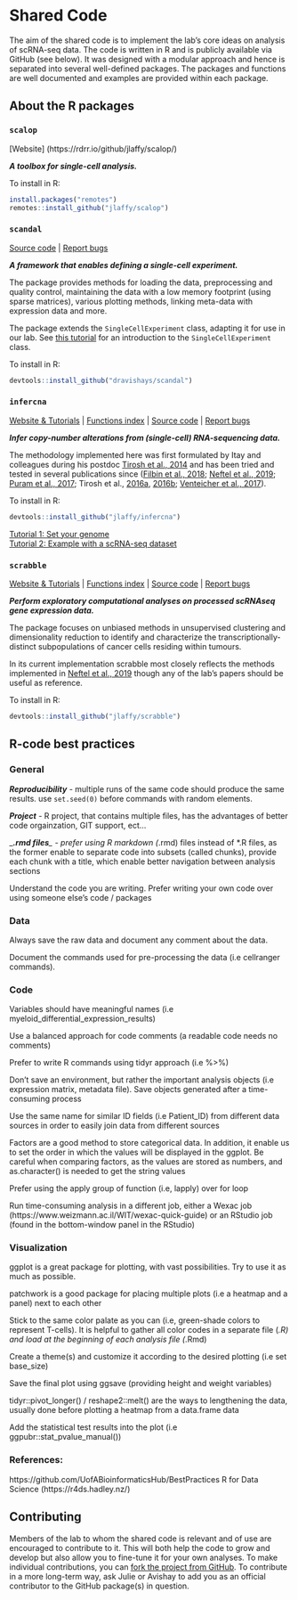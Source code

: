 # Shared Code {#sharedCode}

The aim of the shared code is to implement the lab’s core ideas on analysis of scRNA-seq data. The code is written in R and is publicly available via GitHub (see below). It was designed with a modular approach and hence is separated into several well-defined packages. The packages and functions are well documented and examples are provided within each package.

## About the R packages

### `scalop` 
[Website] (https://rdrr.io/github/jlaffy/scalop/)

_**A toolbox for single-cell analysis.**_

To install in R:  
```r
install.packages("remotes")
remotes::install_github("jlaffy/scalop")
```

### `scandal`
[Source code](https://github.com/dravishays/scandal) | [Report bugs](https://github.com/dravishays/scandal/issues)

_**A framework that enables defining a single-cell experiment.**_

The package provides methods for loading the data, preprocessing and quality control, maintaining the data with a low memory footprint (using sparse matrices), various plotting methods, linking meta-data with expression data and more. 

The package extends the `SingleCellExperiment` class, adapting it for use in our lab. See [this tutorial](https://www.bioconductor.org/packages/release/bioc/vignettes/SingleCellExperiment/inst/doc/intro.html) for an introduction to the `SingleCellExperiment` class.

To install in R:  
```r
devtools::install_github("dravishays/scandal")
```

### `infercna`
[Website & Tutorials](https://jlaffy.github.io/infercna) | [Functions index](https://jlaffy.github.io/infercna/reference/index.html) | [Source code](https://github.com/jlaffy/infercna) | [Report bugs](https://github.com/jlaffy/infercna/issues)

_**Infer copy-number alterations from (single-cell) RNA-sequencing data.**_

The methodology implemented here was first formulated by Itay and colleagues during his postdoc [Tirosh et al., 2014](https://science.sciencemag.org/content/344/6190/1396.long) and has been tried and tested in several publications since ([Filbin et al., 2018](https://science.sciencemag.org/content/360/6386/331.long); [Neftel et al., 2019](https://www.ncbi.nlm.nih.gov/pubmed/31327527); [Puram et al., 2017](https://www.ncbi.nlm.nih.gov/pubmed/29198524); Tirosh et al., [2016a](https://science.sciencemag.org/content/352/6282/189.long), [2016b](https://www.nature.com/articles/nature20123); [Venteicher et al., 2017](https://science.sciencemag.org/content/355/6332/eaai8478.long)).

To install in R:  
```r
devtools::install_github("jlaffy/infercna")
```

[Tutorial 1: Set your genome](https://jlaffy.github.io/infercna/articles/useGenome.html)  
[Tutorial 2: Example with a scRNA-seq dataset](https://jlaffy.github.io/infercna/articles/infercna_tutorial.html)  

### `scrabble`
[Website & Tutorials](https://jlaffy.github.io/scrabble) | [Functions index](https://jlaffy.github.io/scrabble/reference/index.html) | [Source code](https://github.com/jlaffy/scrabble) | [Report bugs](https://github.com/jlaffy/scrabble/issues)

_**Perform exploratory computational analyses on processed scRNAseq gene expression data.**_

The package focuses on unbiased methods in unsupervised clustering and dimensionality reduction to identify and characterize the transcriptionally-distinct subpopulations of cancer cells residing within tumours.

In its current implementation scrabble most closely reflects the methods implemented in [Neftel et al., 2019](https://www.ncbi.nlm.nih.gov/pubmed/31327527) though any of the lab’s papers should be useful as reference.

To install in R:  
```r
devtools::install_github("jlaffy/scrabble")
```

## R-code best practices

### General

_**Reproducibility**_ - multiple runs of the same code should produce the same results. use `set.seed(0)` before commands with random elements.

_**Project**_ - R project, that contains multiple files, has the advantages of better code orgainzation, GIT support, ect...

_***.rmd files**_ - prefer using R markdown (*.rmd) files instead of *.R files, as the former enable to separate code into subsets (called chunks), provide each chunk with a title, which enable better navigation between analysis sections

Understand the code you are writing. Prefer writing your own code over using someone else’s code / packages


### Data

Always save the raw data and document any comment about the data.

Document the commands used for pre-processing the data (i.e cellranger commands).


### Code

Variables should have meaningful names (i.e myeloid_differential_expression_results)

Use a balanced approach for code comments (a readable code needs no comments)

Prefer to write R commands using tidyr approach (i.e %>%)

Don’t save an environment, but rather the important analysis objects (i.e expression matrix, metadata file). Save objects generated after a time-consuming process

Use the same name for similar ID fields (i.e Patient_ID) from different data sources in order to easily join data from different sources

Factors are a good method to store categorical data. In addition, it enable us to set the order in which the values will be displayed in the ggplot. Be careful when comparing factors, as the values are stored as numbers, and as.character() is needed to get the string values

Prefer using the apply group of function (i.e, lapply) over for loop

Run time-consuming analysis in a different job, either a Wexac job (https://www.weizmann.ac.il/WIT/wexac-quick-guide) or an RStudio job (found in the bottom-window panel in the RStudio) 


### Visualization

ggplot is a great package for plotting, with vast possibilities. Try to use it as much as possible.

patchwork is a good package for placing multiple plots (i.e a heatmap and a panel) next to each other

Stick to the same color palate as you can (i.e, green-shade colors to represent T-cells). It is helpful to gather all color codes in a separate file (*.R) and load at the beginning of each analysis file (*.Rmd)

Create a theme(s) and customize it according to the desired plotting (i.e set base_size)

Save the final plot using ggsave (providing height and weight variables)

tidyr::pivot_longer() / reshape2::melt() are the ways to lengthening the data, usually done before plotting a heatmap from a data.frame data

Add the statistical test results into the plot (i.e ggpubr::stat_pvalue_manual())



### References:
https://github.com/UofABioinformaticsHub/BestPractices
R for Data Science (https://r4ds.hadley.nz/)


## Contributing 
Members of the lab to whom the shared code is relevant and of use are encouraged to contribute to it. This will both help the code to grow and develop but also allow you to fine-tune it for your own analyses. To make individual contributions, you can [fork the project from GitHub](https://help.github.com/en/github/getting-started-with-github/fork-a-repo). To contribute in a more long-term way, ask Julie or Avishay to add you as an official contributor to the GitHub package(s) in question.
